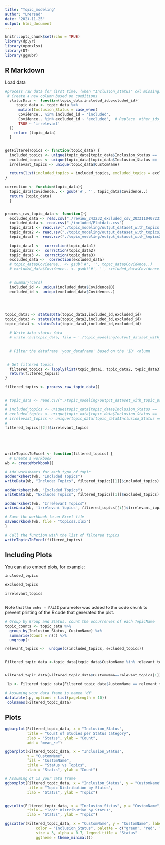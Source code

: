 ```yaml
---
title: "Topic_modeling"
author: "LPersad"
date: "2023-11-25"
output: html_document
---
```


```r
knitr::opts_chunk$set(echo = TRUE)
library(dplyr)
library(openxlsx)
library(DT)
library(ggpubr)
```

## R Markdown

Load data
```r
#process raw data for first time, (when "Inclusion_status" col missing) 
 # Create a new column based on conditions
  statusData <- function(topic_data,included_id,excluded_id){
     topic_data <- topic_data %>%
      mutate(Inclusion_Status = case_when(
      Covidence.. %in% included_id ~ 'included',
      Covidence.. %in% excluded_id ~ 'excluded',  # Replace 'other_ids_list' with your other list of IDs
      TRUE ~ 'irrelevant'
  ))
    return (topic_data)
  }


getFilteredTopics <- function(topic_data) {
  included_topics <- unique(topic_data[topic_data$Inclusion_Status == 'included', ]$CustomName)
  excluded_topics <- unique(topic_data[topic_data$Inclusion_Status == 'excluded', ]$CustomName)
  irrelevant_topics <- unique(topic_data$CustomName)
  
  return(list(included_topics = included_topics, excluded_topics = excluded_topics, irrelevant_topics = irrelevant_topics))
}

correction <- function(topic_data){
  topic_data$Covidence.. <- gsub('#', '', topic_data$Covidence..)
  return (topic_data)
  }


process_raw_topic_data <- function(){
  excluded_data <- read.csv("./review_243232_excluded_csv_20231104072316_processed.csv")
  included_data <- read.csv("./included/Plotdata.csv")
  topic_data1 <- read.csv("./topic_modeling/output_dataset_with_topics.csv")
  topic_data2 <- read.csv("./topic_modeling/output_dataset_with_topics2.csv")
  topic_data3 <- read.csv("./topic_modeling/output_dataset_with_topics3.csv")
  
  topic_data1 <-  correction(topic_data1)
  topic_data2 <-  correction(topic_data2)
  topic_data3 <-  correction(topic_data3)
  excluded_data <-  correction(excluded_data)
  # topic_data$Covidence.. <- gsub('#', '', topic_data$Covidence..)
  # excluded_data$Covidence.. <- gsub('#', '', excluded_data$Covidence..)
  
  
  # summary(cars)
  included_id <- unique(included_data$CovidenceID)
  excluded_id <- unique(excluded_data$Covidence..)
  
  
 
 
topic_data1 <- statusData(topic_data1,included_id,excluded_id)
topic_data2 <- statusData(topic_data2,included_id,excluded_id)
topic_data3 <- statusData(topic_data3,included_id,excluded_id)
  
  # Write data status data
  # write.csv(topic_data, file = './topic_modeling/output_dataset_with_topic_processed.csv', row.names = FALSE)
  
  
  # Filter the dataframe 'your_dataframe' based on the 'ID' column


 # Get filtered topics
  filtered_topics <- lapply(list(topic_data1, topic_data2, topic_data3), getFilteredTopics)
  return(filtered_topics)  
}

filtered_topics <- process_raw_topic_data()


# topic_data <- read.csv("./topic_modeling/output_dataset_with_topic_processed.csv")
# 
# included_topics <- unique(topic_data[topic_data$Inclusion_Status == 'included', 'CustomName'])
# excluded_topics <- unique(topic_data[topic_data$Inclusion_Status == 'excluded', 'CustomName'])
# irrelevant_topics <- unique(topic_data[topic_data$Inclusion_Status == 'irrelevant', 'CustomName'])
# 
filtered_topics[[2]]$irrelevant_topics





writeTopicsToExcel <- function(filtered_topics) {
  # Create a workbook
wb <- createWorkbook()

# Add worksheets for each type of topic
addWorksheet(wb, "Included Topics")
writeData(wb, "Included Topics", filtered_topics[[1]]$included_topics)

addWorksheet(wb, "Excluded Topics")
writeData(wb, "Excluded Topics", filtered_topics[[1]]$excluded_topics)

addWorksheet(wb, "Irrelevant Topics")
writeData(wb, "Irrelevant Topics", filtered_topics[[1]]$irrelevant_topics)

# Save the workbook to an Excel file
saveWorkbook(wb, file = "topicsz.xlsx")
}

# Call the function with the list of filtered topics
writeTopicsToExcel(filtered_topics)
```

## Including Plots

You can also embed plots, for example:

```r
included_topics
```


```r
excluded_topics
```


```r
irrelevant_topics
```


```r

```

Note that the `echo = FALSE` parameter was added to the code chunk to prevent printing of the R code that generated the plot.
```r
# Group by Group and Status, count the occurrences of each TopicName
topic_counts <- topic_data %>%
  group_by(Inclusion_Status, CustomName) %>%
  summarise(Count = n()) %>%
  ungroup()

relevant_topics <-  unique(c(included_topics, excluded_topics))


Filtered_topic_data <-topic_data[topic_data$CustomName %in% relevant_topics, ]


Filtered_topic_data[Filtered_topic_data$CustomName==relevant_topics[1]]

 lp <- Filtered_topic_data[Filtered_topic_data$CustomName == relevant_topics[1], c("Title","Inclusion_Status")]

# Assuming your data frame is named 'df'
datatable(lp, options = list(pageLength = 10))
 colnames(Filtered_topic_data)
```

## Plots
```r

ggbarplot(Filtered_topic_data, x = "Inclusion_Status", 
          title = "Count of Studies per Status Category",
          xlab = "Status", ylab = "Count",
          add = "mean_se")

ggbarplot(Filtered_topic_data, x = "Inclusion_Status", 
          y = "CustomName",
          fill = "CustomName",
          title = "Status vs Topics",
          xlab = "Status", ylab = "Count")

# Assuming df is your data frame
ggboxplot(Filtered_topic_data, x = "Inclusion_Status", y = "CustomName",
          title = "Topic Distribution by Status",
          xlab = "Status", ylab = "Topic")


ggviolin(Filtered_topic_data, x = "Inclusion_Status", y = "CustomName",
          title = "Topic Distribution by Status",
          xlab = "Status", ylab = "Topic")

ggscatter(Filtered_topic_data, x = "CustomName", y = "CustomName", label = "CustomName", 
              color = "Inclusion_Status", palette = c("green", "red", "blue"),
              size = 3, alpha = 0.7, legend.title = "Status",
              ggtheme = theme_minimal())




```
